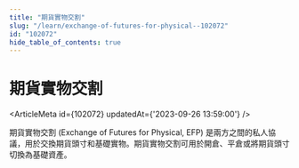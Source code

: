 ```yaml
---
title: "期貨實物交割"
slug: "/learn/exchange-of-futures-for-physical--102072"
id: "102072"
hide_table_of_contents: true
---
```



# 期貨實物交割

<ArticleMeta id={102072} updatedAt={'2023-09-26 13:59:00'} />
<div className='border-solid border-b border-t-0 my-4 border-[var(--ifm-color-gray-300)]' />

期貨實物交割 (Exchange of Futures for Physical, EFP) 是兩方之間的私人協議，用於交換期貨頭寸和基礎實物。期貨實物交割可用於開倉、平倉或將期貨頭寸切換為基礎資產。
